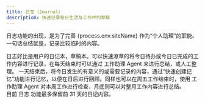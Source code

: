 ```yaml
---
title: 日志（Journal）
description: 快速记录每日生活与工作中的草稿
---
```


日志功能的出现，是为了完善 {process.env.siteName} 作为“个人助理”的职能。
一句话总结就是，记录比较临时的内容。

日志好比是用户的日记本，草稿本。可以快速潦草的将今日待办或今日已完成的工作内容进行记录，在每天结束时可以通过 工作助理 Agent 来进行总结，或人工整理。
一天结束后，将今日发生的有意义的或需要记录的内容，通过“快速创建记忆”功能进行记忆，以便在日后进行回顾。同样也可以在周五工作结束时，使用 工作助理 Agent 对本周工作进行检查，月底则可以对整月工作内容进行总结。  
目前 日志 功能最多保留前 31 天的日记内容。
